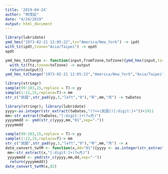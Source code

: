 ```yaml
---
title: '2019-04-24'
author: "林茂廷"
date: "4/24/2019"
output: html_document
---
```


```r
library(lubridate)
ymd_hms("1973-02-21 12:05:22",tz="America/New_York") -> ipdt
with_tz(ipdt,tzone="Asia/Taipei") -> opdt
opdt
```

```r
ymd_hms_tzChange <- function(input,fromTzone,toTzone){ymd_hms(input,tz=fromTzone) -> ftz
  with_tz(ftz,tzone=toTzone) -> output
  return(output)}
ymd_hms_tzChange("1973-02-21 12:05:22","America/New_York","Asia/Taipei")
```

```r
library(stringr)
sample(99:103,15,replace = T)-> yy
sample(1:12,15,replace=T)-> mm
str_c("民國",str_pad(yy,3,"left","0"),"年",mm,"月") -> twDates
```

```r
library(stringr); library(lubridate)
yyyy<-as.integer(str_extract(twDates,"(?<=(民國))[:digit:]+"))+1911
mm<-str_extract(twDates,"[:digit:]+(?=月)")
yyyymmdd <- ymd(str_c(yyyy,mm,"01",sep="-"))
yyyymmdd
```

```r
sample(99:103,15,replace = T)-> yy
sample(1:12,15,replace=T)-> mm
str_c("民國",str_pad(yy,3,"left","0"),"年",mm,"月") -> x
date_convert_twYM <- function(x,dd="01"){yyyy <- as.integer(str_extract(x,"(?<=(民國))[:digit:]+"))+1911
 mm<-str_extract(x,"[:digit:]+(?=月)")
 yyyymmdd <- ymd(str_c(yyyy,mm,dd,sep="-"))
  return(yyyymmdd)}
date_convert_twYM(x,02)
```

